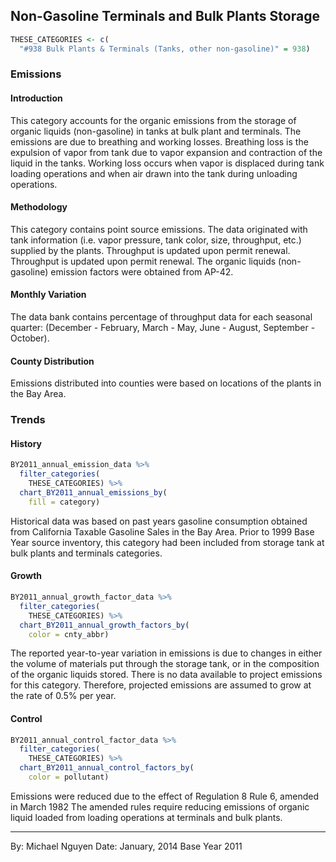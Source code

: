 ## Non-Gasoline Terminals and Bulk Plants Storage

```r
THESE_CATEGORIES <- c(
  "#938 Bulk Plants & Terminals (Tanks, other non-gasoline)" = 938)
```

### Emissions

#### Introduction

This category accounts for the organic emissions from the storage of organic liquids (non-gasoline) in tanks at bulk plant and terminals. The emissions are due to breathing and working losses. Breathing loss is the expulsion of vapor from tank due to vapor expansion and contraction of the liquid in the tanks. Working loss occurs when vapor is displaced during tank loading operations and when air drawn into the tank during unloading operations.

#### Methodology

This category contains point source emissions. The data originated with tank information (i.e. vapor pressure, tank color, size, throughput, etc.) supplied by the plants. Throughput is updated upon permit renewal. Throughput is updated upon permit renewal. The organic liquids (non-gasoline) emission factors were obtained from AP-42.

#### Monthly Variation

The data bank contains percentage of throughput data for each seasonal quarter: (December - February, March - May, June - August, September - October).

#### County Distribution

Emissions distributed into counties were based on locations of the plants in the Bay Area.

### Trends

#### History

```r
BY2011_annual_emission_data %>%
  filter_categories(
    THESE_CATEGORIES) %>%
  chart_BY2011_annual_emissions_by(
    fill = category)
```

Historical data was based on past years gasoline consumption obtained from California Taxable Gasoline Sales in the Bay Area. Prior to 1999 Base Year source inventory, this category had been included from storage tank at bulk plants and terminals categories.

#### Growth

```r
BY2011_annual_growth_factor_data %>%
  filter_categories(
    THESE_CATEGORIES) %>%
  chart_BY2011_annual_growth_factors_by(
    color = cnty_abbr)
```

The reported year-to-year variation in emissions is due to changes in either the volume of materials put through the storage tank, or in the composition of the organic liquids stored. There is no data available to project emissions for this category. Therefore, projected emissions are assumed to grow at the rate of 0.5% per year.

#### Control

```r
BY2011_annual_control_factor_data %>%
  filter_categories(
    THESE_CATEGORIES) %>%
  chart_BY2011_annual_control_factors_by(
    color = pollutant)
```

Emissions were reduced due to the effect of Regulation 8 Rule 6, amended in March 1982 The amended rules require reducing emissions of organic liquid loaded from loading operations at terminals and bulk plants.

***

By: Michael Nguyen 
Date: January, 2014 
Base Year 2011
